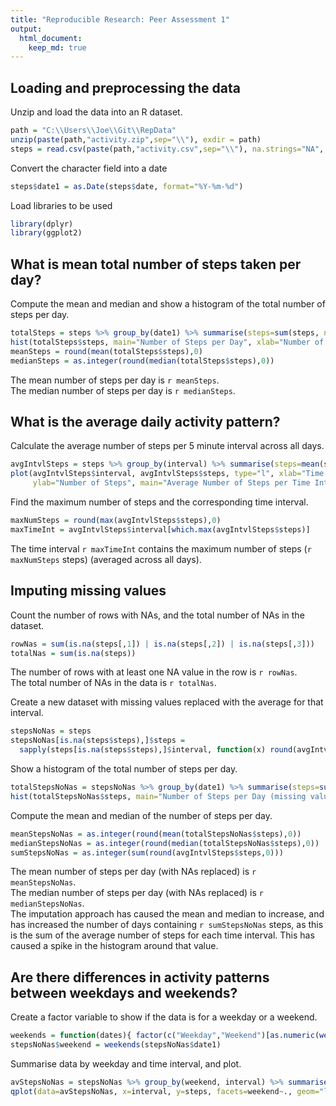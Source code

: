```yaml
---
title: "Reproducible Research: Peer Assessment 1"
output: 
  html_document:
    keep_md: true
---
```



## Loading and preprocessing the data
Unzip and load the data into an R dataset.
```r
path = "C:\\Users\\Joe\\Git\\RepData"
unzip(paste(path,"activity.zip",sep="\\"), exdir = path)
steps = read.csv(paste(path,"activity.csv",sep="\\"), na.strings="NA", colClasses=c("numeric","character","numeric"))
```
Convert the character field into a date
```r
steps$date1 = as.Date(steps$date, format="%Y-%m-%d")
```
Load libraries to be used 
```r
library(dplyr)
library(ggplot2)
```


## What is mean total number of steps taken per day?
Compute the mean and median and show a histogram of the total number of steps per day.
```r
totalSteps = steps %>% group_by(date1) %>% summarise(steps=sum(steps, na.rm=TRUE)) %>% arrange(date1)
hist(totalSteps$steps, main="Number of Steps per Day", xlab="Number of steps")
meanSteps = round(mean(totalSteps$steps),0)
medianSteps = as.integer(round(median(totalSteps$steps),0))
```
The mean number of steps per day is `r meanSteps`.  
The median number of steps per day is `r medianSteps`.


## What is the average daily activity pattern?
Calculate the average number of steps per 5 minute interval across all days.
```r
avgIntvlSteps = steps %>% group_by(interval) %>% summarise(steps=mean(steps, na.rm=TRUE)) %>% arrange(interval)
plot(avgIntvlSteps$interval, avgIntvlSteps$steps, type="l", xlab="Time Interval (min)", 
     ylab="Number of Steps", main="Average Number of Steps per Time Interval")
```

Find the maximum number of steps and the corresponding time interval.
```r
maxNumSteps = round(max(avgIntvlSteps$steps),0)
maxTimeInt = avgIntvlSteps$interval[which.max(avgIntvlSteps$steps)]
```
The time interval `r maxTimeInt` contains the maximum number of steps (`r maxNumSteps` steps) (averaged across all days).


## Imputing missing values
Count the number of rows with NAs, and the total number of NAs in the dataset.
```r
rowNas = sum(is.na(steps[,1]) | is.na(steps[,2]) | is.na(steps[,3]))
totalNas = sum(is.na(steps))
```
The number of rows with at least one NA value in the row is `r rowNas`.  
The total number of NAs in the data is `r totalNas`.    


Create a new dataset with missing values replaced with the average for that interval.
```r
stepsNoNas = steps
stepsNoNas[is.na(steps$steps),]$steps = 
  sapply(steps[is.na(steps$steps),]$interval, function(x) round(avgIntvlSteps[avgIntvlSteps$interval == x,]$steps,0))
```
Show a histogram of the total number of steps per day.
```r
totalStepsNoNas = stepsNoNas %>% group_by(date1) %>% summarise(steps=sum(steps, na.rm=TRUE)) %>% arrange(date1)
hist(totalStepsNoNas$steps, main="Number of Steps per Day (missing values replaced)", xlab="Number of steps")
```

Compute the mean and median of the number of steps per day.
```r
meanStepsNoNas = as.integer(round(mean(totalStepsNoNas$steps),0))
medianStepsNoNas = as.integer(round(median(totalStepsNoNas$steps),0))
sumStepsNoNas = as.integer(sum(round(avgIntvlSteps$steps,0)))
```
The mean number of steps per day (with NAs replaced) is `r meanStepsNoNas`.  
The median number of steps per day (with NAs replaced) is `r medianStepsNoNas`.  
The imputation approach has caused the mean and median to increase, and has increased the number of days containing `r sumStepsNoNas` steps, as this is the sum of the average number of steps for each time interval. This has caused a spike in the histogram around that value.  

## Are there differences in activity patterns between weekdays and weekends?
Create a factor variable to show if the data is for a weekday or a weekend.
```r
weekends = function(dates){ factor(c("Weekday","Weekend")[as.numeric(weekdays(dates) %in% c("Saturday","Sunday"))+1]) }
stepsNoNas$weekend = weekends(stepsNoNas$date1)
```
Summarise data by weekday and time interval, and plot.
```r
avStepsNoNas = stepsNoNas %>% group_by(weekend, interval) %>% summarise(steps=mean(steps, na.rm=TRUE)) %>% arrange(weekend, interval)
qplot(data=avStepsNoNas, x=interval, y=steps, facets=weekend~., geom="line", xlab="Time Interval", ylab="Number of steps", main="Average Number of Steps per Time Interval")
```
